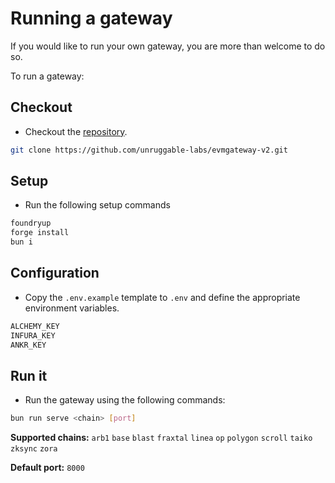 # Running a gateway

If you would like to run your own gateway, you are more than welcome to do so.

To run a gateway:

## Checkout

- Checkout the [repository](https://github.com/unruggable-labs/evmgateway-v2/tree/main/v2).

```bash 
git clone https://github.com/unruggable-labs/evmgateway-v2.git
```

## Setup

- Run the following setup commands
```bash
foundryup
forge install
bun i
```

## Configuration

- Copy the `.env.example` template to `.env` and define the appropriate environment variables.
```bash
ALCHEMY_KEY
INFURA_KEY
ANKR_KEY
```

## Run it

- Run the gateway using the following commands:

```bash 
bun run serve <chain> [port]
````

**Supported chains:** `arb1` `base` `blast` `fraxtal` `linea` `op` `polygon` `scroll` `taiko` `zksync` `zora`

**Default port:** `8000`